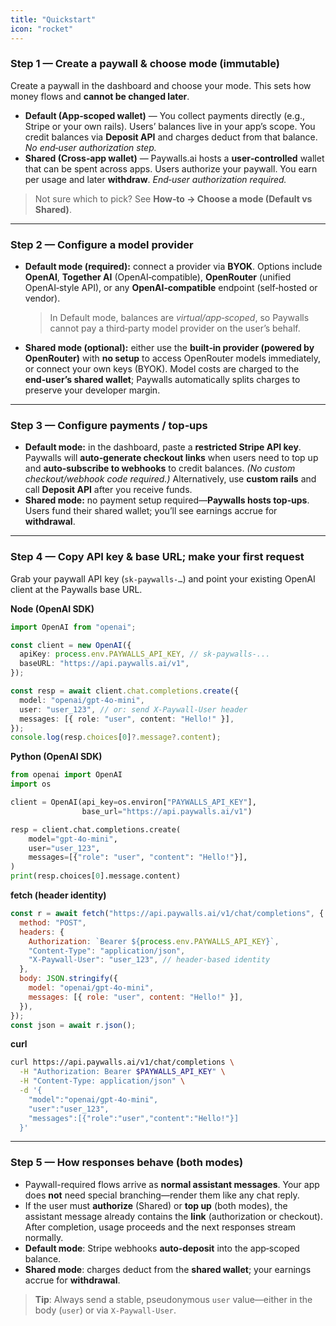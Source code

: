 ```yaml
---
title: "Quickstart"
icon: "rocket"
---
```


### Step 1 — Create a paywall & choose mode (immutable)

Create a paywall in the dashboard and choose your mode. This sets how money flows and **cannot be changed later**.

- **Default (App‑scoped wallet)** — You collect payments directly (e.g., Stripe or your own rails). Users’ balances live in your app’s scope. You credit balances via **Deposit API** and charges deduct from that balance. _No end‑user authorization step._
- **Shared (Cross‑app wallet)** — Paywalls.ai hosts a **user‑controlled** wallet that can be spent across apps. Users authorize your paywall. You earn per usage and later **withdraw**. _End‑user authorization required._

> Not sure which to pick? See **How‑to → Choose a mode (Default vs Shared)**.

---

### Step 2 — Configure a model provider

- **Default mode (required):** connect a provider via **BYOK**. Options include **OpenAI**, **Together AI** (OpenAI‑compatible), **OpenRouter** (unified OpenAI‑style API), or any **OpenAI‑compatible** endpoint (self‑hosted or vendor).

  > In Default mode, balances are _virtual/app‑scoped_, so Paywalls cannot pay a third‑party model provider on the user’s behalf.

- **Shared mode (optional):** either use the **built‑in provider (powered by OpenRouter)** with **no setup** to access OpenRouter models immediately, or connect your own keys (BYOK). Model costs are charged to the **end‑user’s shared wallet**; Paywalls automatically splits charges to preserve your developer margin.

---

### Step 3 — Configure payments / top‑ups

- **Default mode:** in the dashboard, paste a **restricted Stripe API key**. Paywalls will **auto‑generate checkout links** when users need to top up and **auto‑subscribe to webhooks** to credit balances. _(No custom checkout/webhook code required.)_
  Alternatively, use **custom rails** and call **Deposit API** after you receive funds.
- **Shared mode:** no payment setup required—**Paywalls hosts top‑ups**. Users fund their shared wallet; you’ll see earnings accrue for **withdrawal**.

---

### Step 4 — Copy API key & base URL; make your first request

Grab your paywall API key (`sk-paywalls-…`) and point your existing OpenAI client at the Paywalls base URL.

**Node (OpenAI SDK)**

```ts
import OpenAI from "openai";

const client = new OpenAI({
  apiKey: process.env.PAYWALLS_API_KEY, // sk-paywalls-...
  baseURL: "https://api.paywalls.ai/v1",
});

const resp = await client.chat.completions.create({
  model: "openai/gpt-4o-mini",
  user: "user_123", // or: send X-Paywall-User header
  messages: [{ role: "user", content: "Hello!" }],
});
console.log(resp.choices[0]?.message?.content);
```

**Python (OpenAI SDK)**

```python
from openai import OpenAI
import os

client = OpenAI(api_key=os.environ["PAYWALLS_API_KEY"],
                base_url="https://api.paywalls.ai/v1")

resp = client.chat.completions.create(
    model="gpt-4o-mini",
    user="user_123",
    messages=[{"role": "user", "content": "Hello!"}],
)
print(resp.choices[0].message.content)
```

**fetch (header identity)**

```js
const r = await fetch("https://api.paywalls.ai/v1/chat/completions", {
  method: "POST",
  headers: {
    Authorization: `Bearer ${process.env.PAYWALLS_API_KEY}`,
    "Content-Type": "application/json",
    "X-Paywall-User": "user_123", // header-based identity
  },
  body: JSON.stringify({
    model: "openai/gpt-4o-mini",
    messages: [{ role: "user", content: "Hello!" }],
  }),
});
const json = await r.json();
```

**curl**

```bash
curl https://api.paywalls.ai/v1/chat/completions \
  -H "Authorization: Bearer $PAYWALLS_API_KEY" \
  -H "Content-Type: application/json" \
  -d '{
    "model":"openai/gpt-4o-mini",
    "user":"user_123",
    "messages":[{"role":"user","content":"Hello!"}]
  }'
```

---

### Step 5 — How responses behave (both modes)

- Paywall-required flows arrive as **normal assistant messages**. Your app does **not** need special branching—render them like any chat reply.
- If the user must **authorize** (Shared) or **top up** (both modes), the assistant message already contains the **link** (authorization or checkout). After completion, usage proceeds and the next responses stream normally.
- **Default mode**: Stripe webhooks **auto‑deposit** into the app‑scoped balance.
- **Shared mode**: charges deduct from the **shared wallet**; your earnings accrue for **withdrawal**.

> **Tip**: Always send a stable, pseudonymous `user` value—either in the body (`user`) or via `X-Paywall-User`.
